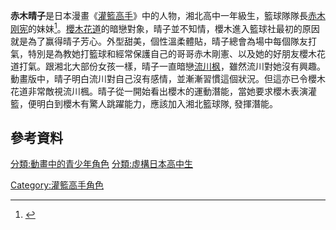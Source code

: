 {{fansite}}
{{noteTA
|1=zh-hans:灌篮高手;zh-hk:男兒當入樽;zh-tw:灌籃高手;
}}
{{Infobox animanga character
| colour      = red
| colour text = white
| series       = 
| name        = 赤木晴子
| image       = 
| caption     = 
| japanese    = {{lang|ja|赤木 晴子（あかぎ はるこ）}}<br>（{{lang|en|Akagi Haruko}}）
| voiced by   = {{flagicon|JPN}} [[平松晶子|平松晶子]]<br/>{{flagicon|PRC}} 徐琳（前期）劉莉（后期）<br/>{{flagicon|ROC}} [[王中璇|王中璇]]<br/> {{flagicon|HK}} [[曾秀清|曾秀清]]
| nickname     = 
| alias        = 
| age          = 
| gender       = 女
| species      = 
| birthdate    = 9月7日
| zodiac       = 
| born         = 
| death        = 
| bloodtype    = 
| height       = {{height|m=1.56}}
| weight       = {{weight|kg=42}}
| occupation   = 高中生
| relatives    = 兄：[[赤木刚宪|赤木刚宪]]
| paux1 name   = 所屬
| paux1        = 湘北高中1年
| paux2 name   = 位置
| paux2        = 支援者 → 經理
}}
'''赤木晴子'''是日本漫畫《[[灌籃高手|灌籃高手]]》中的人物，湘北高中一年級生，籃球隊隊長[[赤木刚宪|赤木刚宪]]的妹妹<ref>{{cite book |author1=井上雄彦 |title=卷一第四话 |pages=P.98-99 |accessdate=2020-07-30}}</ref>。[[櫻木花道|櫻木花道]]的暗戀對象，晴子並不知情，櫻木進入籃球社最初的原因就是為了赢得晴子芳心。外型甜美，個性溫柔體貼，晴子總會為場中每個隊友打氣，特別是為教她打籃球和經常保護自己的哥哥赤木剛憲、以及她的好朋友櫻木花道打氣。跟湘北大部份女孩一樣，晴子一直暗戀[[流川枫|流川枫]]，雖然流川對她沒有興趣。動畫版中，晴子明白流川對自己沒有感情，並漸漸習慣這個狀況。但這亦已令櫻木花道非常敵視流川楓。晴子從一開始看出櫻木的運動潛能，當她要求櫻木表演灌籃，便明白到櫻木有驚人跳躍能力，應該加入湘北籃球隊, 發揮潛能。

==參考資料==
{{reflist}}

{{SLAM DUNK}}
{{Fict-char-stub}}
{{DEFAULTSORT:Akagi Haruko}}
[[Category:灌籃高手角色|Category:灌籃高手角色]]
[[分類:動畫中的青少年角色|分類:動畫中的青少年角色]]
[[分類:虛構日本高中生|分類:虛構日本高中生]]